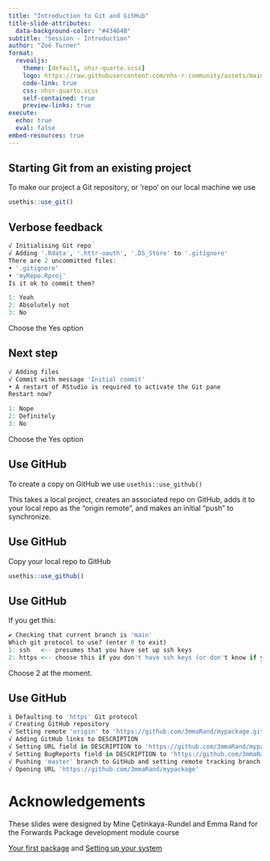```yaml
---
title: "Introduction to Git and GitHub"
title-slide-attributes: 
  data-background-color: "#43464B"
subtitle: "Session - Introduction"
author: "Zoë Turner"
format:
  revealjs:
    theme: [default, nhsr-quarto.scss]
    logo: https://raw.githubusercontent.com/nhs-r-community/assets/main/logo/nhsr-logo.svg
    code-link: true
    css: nhsr-quarto.scss
    self-contained: true
    preview-links: true
execute: 
  echo: true
  eval: false
embed-resources: true  
---
```


## Starting Git from an existing project

To make our project a Git repository, or 'repo' on our local machine we use 

```r
usethis::use_git()
```

## Verbose feedback

```r
√ Initialising Git repo
√ Adding '.Rdata', '.httr-oauth', '.DS_Store' to '.gitignore'
There are 2 uncommitted files:
• '.gitignore'
• 'myRepo.Rproj'
Is it ok to commit them?

1: Yeah
2: Absolutely not
3: No
```

Choose the Yes option

## Next step

```r
√ Adding files
√ Commit with message 'Initial commit'
• A restart of RStudio is required to activate the Git pane
Restart now?

1: Nope
2: Definitely
3: No
```

Choose the Yes option

## Use GitHub

To create a copy on GitHub we use `usethis::use_github()`

This takes a local project, creates an associated repo on GitHub, adds it to your local repo as the "origin remote", and makes an initial "push" to synchronize.

## Use GitHub

Copy your local repo to GitHub

```r
usethis::use_github()
```

## Use GitHub

If you get this:

```r
✔ Checking that current branch is 'main'
Which git protocol to use? (enter 0 to exit) 
1: ssh   <-- presumes that you have set up ssh keys
2: https <-- choose this if you don't have ssh keys (or don't know if you do)
```

Choose 2 at the moment.

## Use GitHub

```r
i Defaulting to 'https' Git protocol
√ Creating GitHub repository
√ Setting remote 'origin' to 'https://github.com/3mmaRand/mypackage.git'
√ Adding GitHub links to DESCRIPTION
√ Setting URL field in DESCRIPTION to 'https://github.com/3mmaRand/mypackage'
√ Setting BugReports field in DESCRIPTION to 'https://github.com/3mmaRand/mypackage/issues'
√ Pushing 'master' branch to GitHub and setting remote tracking branch
√ Opening URL 'https://github.com/3mmaRand/mypackage'
```

# Acknowledgements

These slides were designed by Mine Çetinkaya-Rundel and Emma Rand for the Forwards Package development module course

[Your first package](https://forwards.github.io/workshops/package-dev-modules/slides/03-your-first-package/your-first-package.html#1) and
[Setting up your system](https://forwards.github.io/workshops/package-dev-modules/slides/02-setting-up-system/setting-up-system.html#1)